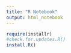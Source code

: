 ```yaml
---
title: "R Notebook"
output: html_notebook
---
```


```r
require(installr)
#check.for.updates.R()
install.R()

```

